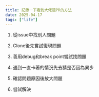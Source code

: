 ```yaml
---
title: 記錄一下看到大佬題PR的方法
date: 2025-04-17
tags: ["life"]
---
```



1. 從issue中找別人問題

2. Clone後先嘗試復現問題

3. 善用debug和break point嘗試找問題

4. 遇到一直卡著的情況先去猜是否因為異步

5. 確認問題原因後放大問題

6. 嘗試解決


